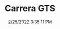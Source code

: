 ---
width: 1333
height: 2000
title: Carrera GTS
description: Silver GTS at Callas Rennsport
date: 2/25/2022 3:35:11 PM
cameraMake: Sony
cameraModel: ILCE-7M3
lens: FE 35mm F1.4 GM
settingsfStop: f/1.4
settingsISO: ISO 100
settingsShutter: 1/1250
settingsFocalLength: 35 mm
---